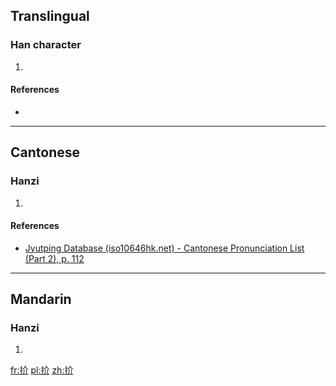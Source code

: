 ==Translingual==

===Han character===
{{Han char|rn=64|rad=手|as=04|sn=7|four=5802<sub>0</sub>|canj=手人中中 (QOLL)|ids=⿰[[扌]][[介]]}}

# {{defn|Han|sort=手04}}

====References====
* {{Han ref|kx=0419.030|dkj=11838|dj=0765.250|hdz=31840.030|uh=6274|ud=25204|bh=CAF6|bd=51958}}

----

==Cantonese==

===Hanzi===
{{yue-hanzi|jyut=[[git3]]|y=git3}}

# {{defn|lang=yue|sort=手04}}

====References====
*[http://www.iso10646hk.net/jp/document/download.jsp Jyutping Database (iso10646hk.net) - Cantonese Pronunciation List (Part 2), p. 112]

----

==Mandarin==

===Hanzi===
{{cmn-hanzi|pin=[[jiá]] ([[jia2]]), [[pú]] ([[pu2]])|wg=chia<sup>2</sup>, p'u<sup>2</sup>}}

# {{defn|lang=cmn|sort=手04}}

[[fr:扴]]
[[pl:扴]]
[[zh:扴]]